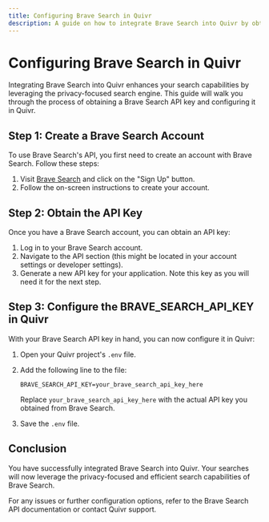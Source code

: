 ```yaml
---
title: Configuring Brave Search in Quivr
description: A guide on how to integrate Brave Search into Quivr by obtaining and configuring the BRAVE_SEARCH_API_KEY.
---
```


# Configuring Brave Search in Quivr

Integrating Brave Search into Quivr enhances your search capabilities by leveraging the privacy-focused search engine. This guide will walk you through the process of obtaining a Brave Search API key and configuring it in Quivr.

## Step 1: Create a Brave Search Account

To use Brave Search's API, you first need to create an account with Brave Search. Follow these steps:

1. Visit [Brave Search](https://api.search.brave.com/app/dashboard) and click on the "Sign Up" button.
2. Follow the on-screen instructions to create your account.

## Step 2: Obtain the API Key

Once you have a Brave Search account, you can obtain an API key:

1. Log in to your Brave Search account.
2. Navigate to the API section (this might be located in your account settings or developer settings).
3. Generate a new API key for your application. Note this key as you will need it for the next step.

## Step 3: Configure the BRAVE_SEARCH_API_KEY in Quivr

With your Brave Search API key in hand, you can now configure it in Quivr:

1. Open your Quivr project's `.env` file.
2. Add the following line to the file:
   ```
   BRAVE_SEARCH_API_KEY=your_brave_search_api_key_here
   ```
   Replace `your_brave_search_api_key_here` with the actual API key you obtained from Brave Search.

3. Save the `.env` file.

## Conclusion

You have successfully integrated Brave Search into Quivr. Your searches will now leverage the privacy-focused and efficient search capabilities of Brave Search.

For any issues or further configuration options, refer to the Brave Search API documentation or contact Quivr support.
